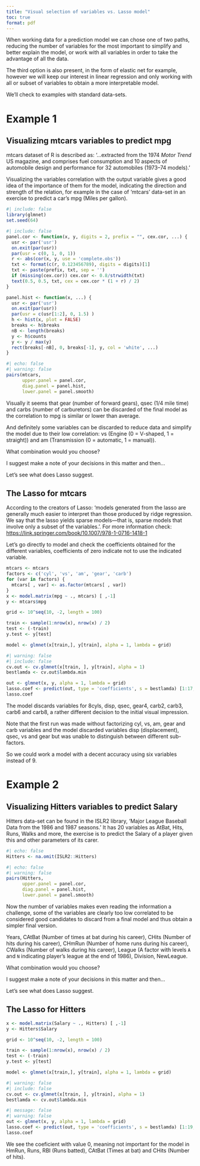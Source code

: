 ```yaml
---
title: "Visual selection of variables vs. Lasso model"
toc: true
format: pdf
---
```


When working data for a prediction model we can chose one of two paths, reducing the number of variables for the most important to simplify and better explain the model, or work with all variables in order to take the advantage of all the data.

The third option is also present, in the form of elastic net for example, however we will keep our interest in linear regression and only working with all or subset of variables to obtain a more interpretable model.

We'll check to examples with standard data-sets.

# Example 1

## Visualizing mtcars variables to predict mpg

mtcars dataset of R is described as: '...extracted from the 1974 *Motor Trend* US magazine, and comprises fuel consumption and 10 aspects of automobile design and performance for 32 automobiles (1973–74 models).'

Visualizing the variables correlation with the output variable gives a good idea of the importance of them for the model, indicating the direction and strength of the relation, for example in the case of 'mtcars' data-set in an exercise to predict a car's mpg (Miles per gallon).

```r
#| include: false
library(glmnet)
set.seed(64)
```

```r
#| include: false
panel.cor <- function(x, y, digits = 2, prefix = "", cex.cor, ...) {
  usr <- par('usr')
  on.exit(par(usr))
  par(usr = c(0, 1, 0, 1))
  r <- abs(cor(x, y, use = 'complete.obs'))
  txt <- format(c(r, 0.123456789), digits = digits)[1]
  txt <- paste(prefix, txt, sep = '')
  if (missing(cex.cor)) cex.cor <- 0.8/strwidth(txt)
  text(0.5, 0.5, txt, cex = cex.cor * (1 + r) / 2)
}

panel.hist <- function(x, ...) {
  usr <- par('usr')
  on.exit(par(usr))
  par(usr = c(usr[1:2], 0, 1.5) )
  h <- hist(x, plot = FALSE)
  breaks <- h$breaks
  nB <- length(breaks)
  y <- h$counts
  y <- y / max(y)
  rect(breaks[-nB], 0, breaks[-1], y, col = 'white', ...)
}
```

```r
#| echo: false
#| warning: false
pairs(mtcars,
      upper.panel = panel.cor,
      diag.panel = panel.hist,
      lower.panel = panel.smooth)

```

Visually it seems that gear (number of forward gears), qsec (1/4 mile time) and carbs (number of carburetors) can be discarded of the final model as the correlation to mpg is similar or lower than average.

And definitely some variables can be discarded to reduce data and simplify the model due to their low correlation: vs (Engine (0 = V-shaped, 1 = straight)) and am (Transmission (0 = automatic, 1 = manual)).

What combination would you choose?

I suggest make a note of your decisions in this matter and then...

Let's see what does Lasso suggest.

## The Lasso for mtcars

According to the creators of Lasso: 'models generated from the lasso are generally much easier to interpret than those produced by ridge regression. We say that the lasso yields sparse models—that is, sparse models that involve only a subset of the variables.'. For more information check: <https://link.springer.com/book/10.1007/978-1-0716-1418-1>

Let's go directly to model and check the coefficients obtained for the different variables, coefficients of zero indicate not to use the indicated variable.

```r
mtcars <- mtcars
factors <- c('cyl', 'vs', 'am', 'gear', 'carb')
for (var in factors) {
  mtcars[ , var] <- as.factor(mtcars[ , var])
}
x <- model.matrix(mpg ~ ., mtcars) [ ,-1]
y <- mtcars$mpg

grid <- 10^seq(10, -2, length = 100)
```

```r
train <- sample(1:nrow(x), nrow(x) / 2)
test <- (-train)
y.test <- y[test]
```

```r
model <- glmnet(x[train,], y[train], alpha = 1, lambda = grid)
```

```r
#| warning: false
#| include: false
cv.out <- cv.glmnet(x[train, ], y[train], alpha = 1)
bestlamda <- cv.out$lambda.min
```

```r
out <- glmnet(x, y, alpha = 1, lambda = grid)
lasso.coef <- predict(out, type = 'coefficients', s = bestlamda) [1:17, ]
lasso.coef
```

The model discards variables for 8cyls, disp, qsec, gear4, carb2, carb3, carb6 and carb8, a rather different decision to the initial visual impression.

Note that the first run was made without factorizing cyl, vs, am, gear and carb variables and the model discarded variables disp (displacement), qsec, vs and gear but was unable to distinguish between different sub-factors.

So we could work a model with a decent accuracy using six variables instead of 9.

# Example 2

## Visualizing Hitters variables to predict Salary

Hitters data-set can be found in the ISLR2 library, 'Major League Baseball Data from the 1986 and 1987 seasons.' It has 20 variables as AtBat, Hits, Runs, Walks and more, the exercise is to predict the Salary of a player given this and other parameters of its carer.

```r
#| echo: false
Hitters <- na.omit(ISLR2::Hitters)
```

```r
#| echo: false
#| warning: false
pairs(Hitters,
      upper.panel = panel.cor,
      diag.panel = panel.hist,
      lower.panel = panel.smooth)
```

Now the number of variables makes even reading the information a challenge, some of the variables are clearly too low correlated to be considered good candidates to discard from a final model and thus obtain a simpler final version.

Years, CAtBat (Number of times at bat during his career), CHits (Number of hits during his career), CHmRun (Number of home runs during his career), CWalks (Number of walks during his career), League (A factor with levels `A` and `N` indicating player's league at the end of 1986), Division, NewLeague.

What combination would you choose?

I suggest make a note of your decisions in this matter and then...

Let's see what does Lasso suggest.

## The Lasso for Hitters

```r
x <- model.matrix(Salary ~ ., Hitters) [ ,-1]
y <- Hitters$Salary

grid <- 10^seq(10, -2, length = 100)
```

```r
train <- sample(1:nrow(x), nrow(x) / 2)
test <- (-train)
y.test <- y[test]
```

```r
model <- glmnet(x[train,], y[train], alpha = 1, lambda = grid)
```

```r
#| warning: false
#| include: false
cv.out <- cv.glmnet(x[train, ], y[train], alpha = 1)
bestlamda <- cv.out$lambda.min
```

```r
#| message: false
#| warning: false
out <- glmnet(x, y, alpha = 1, lambda = grid)
lasso.coef <- predict(out, type = 'coefficients', s = bestlamda) [1:19, ]
lasso.coef
```

We see the coeficient with value 0, meaning not important for the model in HmRun, Runs, RBI (Runs batted), CAtBat (Times at bat) and CHits (Number of hits).
